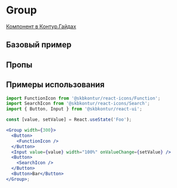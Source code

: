 
<Meta of={GroupStories} />

# Group

[Компонент в Контур.Гайдах](https)

## Базовый пример

<Primary />

## Пропы

<Controls />

## Примеры использования

```jsx harmony
import FunctionIcon from '@skbkontur/react-icons/Function';
import SearchIcon from '@skbkontur/react-icons/Search';
import { Button, Input } from '@skbkontur/react-ui';

const [value, setValue] = React.useState('Foo');

<Group width={300}>
  <Button>
    <FunctionIcon />
  </Button>
  <Input value={value} width="100%" onValueChange={setValue} />
  <Button>
    <SearchIcon />
  </Button>
  <Button>Bar</Button>
</Group>;
```

